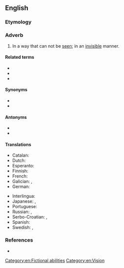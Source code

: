 ==English==

===Etymology===
{{suffix|invisible|ly|lang=en}}

===Adverb===
{{en-adv}}

# In a way that can not be [[see]]n; in an [[invisible]] manner.

====Related terms====
* {{l|en|invisibility}}
* {{l|en|invisible}}
* {{l|en|invisibleness}}

====Synonyms====
* {{l|en|hiddenly}}
* {{l|en|latently}}

====Antonyms====
* {{l|en|visibly}}
* {{l|en|apparently}}

====Translations====
{{trans-top|in a way that can not be seen}}
* Catalan: {{t|ca|invisiblement}}
* Dutch: {{t+|nl|onzichtbaar}}
* Esperanto: {{t|eo|nevideble}}
* Finnish: {{t|fi|näkymättömästi}}
* French: {{t+|fr|invisiblement}}
* Galician: {{t+|gl|invisiblemente}}, {{t+|gl|invisibelmente}}
* German: {{t+|de|unsichtbar}}
{{trans-mid}}
* Interlingua: {{t|ia|invisibilemente}}
* Japanese: {{t+|ja|隠れる|alt=隠れて|tr=kakurete}}, {{t|ja|隠然|alt=隠然と|tr=inzen to}}
* Portuguese: {{t|pt|invisivelmente}}
* Russian: {{t+|ru|неви́димо}}, {{t+|ru|скры́то}}
* Serbo-Croatian: {{t+|sh|nevìdljivo}}, {{t+|sh|neòpazicē}}
* Spanish: {{t+|es|invisiblemente}}
* Swedish: {{t+|sv|osynlig}}, {{t+|sv|osynligt}}
{{trans-bottom}}

===References===
* {{R:Webster 1913}}

[[Category:en:Fictional abilities]]
[[Category:en:Vision]]